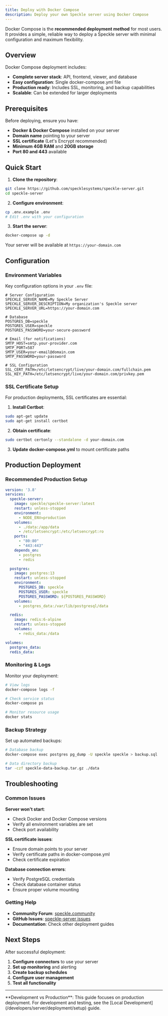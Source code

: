 ```yaml
---
title: Deploy with Docker Compose
description: Deploy your own Speckle server using Docker Compose
---
```


Docker Compose is the **recommended deployment method** for most users. It provides a simple, reliable way to deploy a Speckle server with minimal configuration and maximum flexibility.

## Overview

Docker Compose deployment includes:
- **Complete server stack**: API, frontend, viewer, and database
- **Easy configuration**: Single docker-compose.yml file
- **Production ready**: Includes SSL, monitoring, and backup capabilities
- **Scalable**: Can be extended for larger deployments

## Prerequisites

Before deploying, ensure you have:

- **Docker & Docker Compose** installed on your server
- **Domain name** pointing to your server
- **SSL certificate** (Let's Encrypt recommended)
- **Minimum 4GB RAM** and **20GB storage**
- **Port 80 and 443** available

## Quick Start

1. **Clone the repository**:
```bash
git clone https://github.com/specklesystems/speckle-server.git
cd speckle-server
```

2. **Configure environment**:
```bash
cp .env.example .env
# Edit .env with your configuration
```

3. **Start the server**:
```bash
docker-compose up -d
```

Your server will be available at `https://your-domain.com`

## Configuration

### Environment Variables

Key configuration options in your `.env` file:

```env
# Server Configuration
SPECKLE_SERVER_NAME=My Speckle Server
SPECKLE_SERVER_DESCRIPTION=My organization's Speckle server
SPECKLE_SERVER_URL=https://your-domain.com

# Database
POSTGRES_DB=speckle
POSTGRES_USER=speckle
POSTGRES_PASSWORD=your-secure-password

# Email (for notifications)
SMTP_HOST=smtp.your-provider.com
SMTP_PORT=587
SMTP_USER=your-email@domain.com
SMTP_PASSWORD=your-password

# SSL Configuration
SSL_CERT_PATH=/etc/letsencrypt/live/your-domain.com/fullchain.pem
SSL_KEY_PATH=/etc/letsencrypt/live/your-domain.com/privkey.pem
```

### SSL Certificate Setup

For production deployments, SSL certificates are essential:

1. **Install Certbot**:
```bash
sudo apt-get update
sudo apt-get install certbot
```

2. **Obtain certificate**:
```bash
sudo certbot certonly --standalone -d your-domain.com
```

3. **Update docker-compose.yml** to mount certificate paths

## Production Deployment

### Recommended Production Setup

```yaml
version: '3.8'
services:
  speckle-server:
    image: speckle/speckle-server:latest
    restart: unless-stopped
    environment:
      - NODE_ENV=production
    volumes:
      - ./data:/app/data
      - /etc/letsencrypt:/etc/letsencrypt:ro
    ports:
      - "80:80"
      - "443:443"
    depends_on:
      - postgres
      - redis

  postgres:
    image: postgres:13
    restart: unless-stopped
    environment:
      POSTGRES_DB: speckle
      POSTGRES_USER: speckle
      POSTGRES_PASSWORD: ${POSTGRES_PASSWORD}
    volumes:
      - postgres_data:/var/lib/postgresql/data

  redis:
    image: redis:6-alpine
    restart: unless-stopped
    volumes:
      - redis_data:/data

volumes:
  postgres_data:
  redis_data:
```

### Monitoring & Logs

Monitor your deployment:

```bash
# View logs
docker-compose logs -f

# Check service status
docker-compose ps

# Monitor resource usage
docker stats
```

### Backup Strategy

Set up automated backups:

```bash
# Database backup
docker-compose exec postgres pg_dump -U speckle speckle > backup.sql

# Data directory backup
tar -czf speckle-data-backup.tar.gz ./data
```

## Troubleshooting

### Common Issues

**Server won't start**:
- Check Docker and Docker Compose versions
- Verify all environment variables are set
- Check port availability

**SSL certificate issues**:
- Ensure domain points to your server
- Verify certificate paths in docker-compose.yml
- Check certificate expiration

**Database connection errors**:
- Verify PostgreSQL credentials
- Check database container status
- Ensure proper volume mounting

### Getting Help

- **Community Forum**: [speckle.community](https://speckle.community)
- **GitHub Issues**: [speckle-server issues](https://github.com/specklesystems/speckle-server/issues)
- **Documentation**: Check other deployment guides

## Next Steps

After successful deployment:

1. **Configure connectors** to use your server
2. **Set up monitoring** and alerting
3. **Create backup schedules**
4. **Configure user management**
5. **Test all functionality**

---

<Note>
**Development vs Production**: This guide focuses on production deployment. For development and testing, see the [Local Development](/developers/server/deployment/setup) guide.
</Note> 